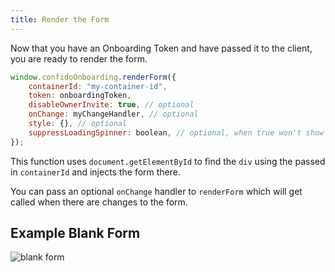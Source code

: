 ```yaml
---
title: Render the Form
---
```


Now that you have an Onboarding Token and have passed it to the client, you are ready to render the form.

```javascript
window.confidoOnboarding.renderForm({
    containerId: "my-container-id",
    token: onboardingToken,
    disableOwnerInvite: true, // optional
    onChange: myChangeHandler, // optional
    style: {}, // optional
    suppressLoadingSpinner: boolean, // optional, when true won't show a loading spinner
});
```

This function uses `document.getElementById` to find the `div` using the passed in `containerId` and injects the form there.

You can pass an optional `onChange` handler to `renderForm` which will get called when there are changes to the form.

## Example Blank Form

![blank form](https://res.cloudinary.com/djp21wtxm/image/upload/v1706144239/i473x1445-e3DmCNedkPzH_gcqim5.png)
